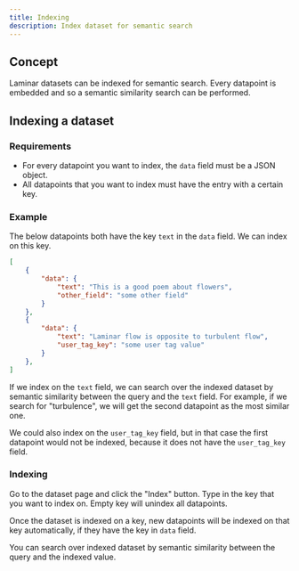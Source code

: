 ```yaml
---
title: Indexing
description: Index dataset for semantic search
---
```


## Concept

Laminar datasets can be indexed for semantic search. Every datapoint is 
embedded and so a semantic similarity search can be performed.

## Indexing a dataset

### Requirements

- For every datapoint you want to index, the `data` field must be a JSON object.
- All datapoints that you want to index must have the entry with a certain key.

### Example

The below datapoints both have the key `text` in the `data` field. We can index on this key.

```json
[
    {
        "data": {
            "text": "This is a good poem about flowers",
            "other_field": "some other field"
        }
    },
    {
        "data": {
            "text": "Laminar flow is opposite to turbulent flow",
            "user_tag_key": "some user tag value"
        }
    },
]
```

If we index on the `text` field, we can search over the indexed dataset by semantic similarity between the query and the `text` field.
For example, if we search for "turbulence", we will get the second datapoint as the most similar one.

We could also index on the `user_tag_key` field, but in that case the first datapoint would not be indexed,
because it does not have the `user_tag_key` field.

### Indexing

Go to the dataset page and click the "Index" button. Type in the key that you want to index on.
Empty key will unindex all datapoints.

Once the dataset is indexed on a key, new datapoints will be indexed on that key automatically, if they have the key in `data` field.

You can search over indexed dataset by semantic similarity between the query and the indexed value.
